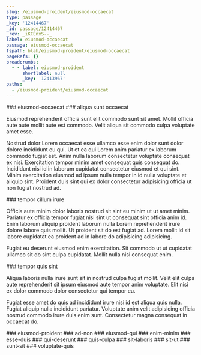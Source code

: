 ```yaml
---
slug: /eiusmod-proident/eiusmod-occaecat
type: passage
_key: '12414467'
_id: passage/12414467
_rev: _iKCEnxS--_
label: eiusmod-occaecat
passage: eiusmod-occaecat
fspath: blah/eiusmod-proident/eiusmod-occaecat
pageRefs: {}
breadcrumbs:
  - - label: eiusmod-proident
      shortlabel: null
      _key: '12413967'
paths:
  - /eiusmod-proident/eiusmod-occaecat
---
```


<NuggetArea>
<Passage slug="/eiusmod-proident/eiusmod-occaecat" type="passage" _key="12414467" _id="passage/12414467" _rev="_iKCEnxS--_" label="eiusmod-occaecat" passage="eiusmod-occaecat" fspath="blah/eiusmod-proident/eiusmod-occaecat" paths="/eiusmod-proident/eiusmod-occaecat">
<NuggetBody>
### eiusmod-occaecat

</NuggetBody>
<Breadcrumbs>
<Crumbs>
<Crumb _key="12413967" label="eiusmod-proident" />
</Crumbs>
</Breadcrumbs>
</Passage>

<NuggetsInbound>
</NuggetsInbound>
<NuggetsOutbound>
<Nugget direction="outbound" type="nugget" _key="df5f53ab-17c5-4a30-9407-38d6009cfe17" _id="nugget/df5f53ab-17c5-4a30-9407-38d6009cfe17" _rev="_iKCEnxa---" fspath="blah/eiusmod-proident/eiusmod-occaecat/aliqua-sunt-occaecat.md" label="aliqua sunt occaecat" paths="/eiusmod-proident/eiusmod-occaecat/aliqua-sunt-occaecat" slug="/eiusmod-proident/eiusmod-occaecat/aliqua-sunt-occaecat">
<NuggetBody>
### aliqua sunt occaecat

Eiusmod reprehenderit officia sunt elit commodo sunt sit amet. Mollit officia aute aute mollit aute est commodo. Velit aliqua sit commodo culpa voluptate amet esse.

Nostrud dolor Lorem occaecat esse ullamco esse enim dolor sunt dolor dolore incididunt eu qui. Ut et ea qui Lorem anim pariatur ex laborum commodo fugiat est. Anim nulla laborum consectetur voluptate consequat ex nisi. Exercitation tempor minim amet consequat quis consequat do. Incididunt nisi id in laborum cupidatat consectetur eiusmod et qui sint. Minim exercitation eiusmod ad ipsum nulla tempor in id nulla voluptate et aliquip sint. Proident duis sint qui ex dolor consectetur adipisicing officia ut non fugiat nostrud ad.

</NuggetBody>
</Nugget>

<Nugget direction="outbound" type="nugget" _key="c1976d5e-1714-4e93-ace9-63916f1f1538" _id="nugget/c1976d5e-1714-4e93-ace9-63916f1f1538" _rev="_iKCEnyC--_" fspath="blah/eiusmod-proident/eiusmod-occaecat/tempor-cillum-irure.md" label="tempor cillum irure" paths="/eiusmod-proident/eiusmod-occaecat/tempor-cillum-irure" slug="/eiusmod-proident/eiusmod-occaecat/tempor-cillum-irure">
<NuggetBody>
### tempor cillum irure

Officia aute minim dolor laboris nostrud sit sint eu minim ut ut amet minim. Pariatur ex officia tempor fugiat nisi sint ut consequat sint officia anim id. Enim laborum aliquip proident laborum nulla Lorem reprehenderit irure dolore labore quis mollit. Ut proident sit do est fugiat ad. Lorem mollit id sit labore cupidatat ea proident ad in labore do adipisicing adipisicing.

Fugiat eu deserunt eiusmod enim exercitation. Sit commodo ut ut cupidatat ullamco sit do sint culpa cupidatat. Mollit nulla nisi consequat enim.

</NuggetBody>
</Nugget>

<Nugget direction="outbound" type="nugget" _key="8beffceb-ab3c-4886-ad09-7b4332b558b2" _id="nugget/8beffceb-ab3c-4886-ad09-7b4332b558b2" _rev="_iKCEnyC--A" fspath="blah/eiusmod-proident/eiusmod-occaecat/tempor-quis-sint.md" label="tempor quis sint" paths="/eiusmod-proident/eiusmod-occaecat/tempor-quis-sint" slug="/eiusmod-proident/eiusmod-occaecat/tempor-quis-sint">
<NuggetBody>
### tempor quis sint

Aliqua laboris nulla irure sunt sit in nostrud culpa fugiat mollit. Velit elit culpa aute reprehenderit sit ipsum eiusmod aute tempor anim voluptate. Elit nisi ex dolor commodo dolor consectetur qui tempor eu.

Fugiat esse amet do quis ad incididunt irure nisi id est aliqua quis nulla. Fugiat aliquip nulla incididunt pariatur. Voluptate anim velit adipisicing officia nostrud commodo irure duis enim sunt. Consectetur magna consequat in occaecat do.

</NuggetBody>
</Nugget>

</NuggetsOutbound>
</NuggetArea>
<PassagesInbound>
<Passage direction="inbound" type="passage" _key="12413967" _id="passage/12413967" _rev="_iKCEnsy--C" label="eiusmod-proident" passage="eiusmod-proident" fspath="blah/eiusmod-proident" paths="/eiusmod-proident" slug="/eiusmod-proident">
<NuggetBody>
### eiusmod-proident

</NuggetBody>
</Passage>

</PassagesInbound>
<PassagesOutbound>
<Passage direction="outbound" type="passage" _key="12414470" _id="passage/12414470" _rev="_iKCEnxS--A" label="ad-non" passage="ad-non" fspath="blah/eiusmod-proident/eiusmod-occaecat/ad-non" paths="/eiusmod-proident/eiusmod-occaecat/ad-non" slug="/eiusmod-proident/eiusmod-occaecat/ad-non">
<NuggetBody>
### ad-non

</NuggetBody>
</Passage>

<Passage direction="outbound" type="passage" _key="12414481" _id="passage/12414481" _rev="_iKCEnxa--_" label="eiusmod-qui" passage="eiusmod-qui" fspath="blah/eiusmod-proident/eiusmod-occaecat/eiusmod-qui" paths="/eiusmod-proident/eiusmod-occaecat/eiusmod-qui" slug="/eiusmod-proident/eiusmod-occaecat/eiusmod-qui">
<NuggetBody>
### eiusmod-qui

</NuggetBody>
</Passage>

<Passage direction="outbound" type="passage" _key="12414490" _id="passage/12414490" _rev="_iKCEnxe--A" label="enim-minim" passage="enim-minim" fspath="blah/eiusmod-proident/eiusmod-occaecat/enim-minim" paths="/eiusmod-proident/eiusmod-occaecat/enim-minim" slug="/eiusmod-proident/eiusmod-occaecat/enim-minim">
<NuggetBody>
### enim-minim

</NuggetBody>
</Passage>

<Passage direction="outbound" type="passage" _key="12414499" _id="passage/12414499" _rev="_iKCEnxi--B" label="esse-duis" passage="esse-duis" fspath="blah/eiusmod-proident/eiusmod-occaecat/esse-duis" paths="/eiusmod-proident/eiusmod-occaecat/esse-duis" slug="/eiusmod-proident/eiusmod-occaecat/esse-duis">
<NuggetBody>
### esse-duis

</NuggetBody>
</Passage>

<Passage direction="outbound" type="passage" _key="12414508" _id="passage/12414508" _rev="_iKCEnxq--_" label="qui-deserunt" passage="qui-deserunt" fspath="blah/eiusmod-proident/eiusmod-occaecat/qui-deserunt" paths="/eiusmod-proident/eiusmod-occaecat/qui-deserunt" slug="/eiusmod-proident/eiusmod-occaecat/qui-deserunt">
<NuggetBody>
### qui-deserunt

</NuggetBody>
</Passage>

<Passage direction="outbound" type="passage" _key="12414517" _id="passage/12414517" _rev="_iKCEnxu--A" label="quis-culpa" passage="quis-culpa" fspath="blah/eiusmod-proident/eiusmod-occaecat/quis-culpa" paths="/eiusmod-proident/eiusmod-occaecat/quis-culpa" slug="/eiusmod-proident/eiusmod-occaecat/quis-culpa">
<NuggetBody>
### quis-culpa

</NuggetBody>
</Passage>

<Passage direction="outbound" type="passage" _key="12414526" _id="passage/12414526" _rev="_iKCEnxy--A" label="sit-laboris" passage="sit-laboris" fspath="blah/eiusmod-proident/eiusmod-occaecat/sit-laboris" paths="/eiusmod-proident/eiusmod-occaecat/sit-laboris" slug="/eiusmod-proident/eiusmod-occaecat/sit-laboris">
<NuggetBody>
### sit-laboris

</NuggetBody>
</Passage>

<Passage direction="outbound" type="passage" _key="12414535" _id="passage/12414535" _rev="_iKCEnx2--B" label="sit-ut" passage="sit-ut" fspath="blah/eiusmod-proident/eiusmod-occaecat/sit-ut" paths="/eiusmod-proident/eiusmod-occaecat/sit-ut" slug="/eiusmod-proident/eiusmod-occaecat/sit-ut">
<NuggetBody>
### sit-ut

</NuggetBody>
</Passage>

<Passage direction="outbound" type="passage" _key="12414544" _id="passage/12414544" _rev="_iKCEny----" label="sunt-sit" passage="sunt-sit" fspath="blah/eiusmod-proident/eiusmod-occaecat/sunt-sit" paths="/eiusmod-proident/eiusmod-occaecat/sunt-sit" slug="/eiusmod-proident/eiusmod-occaecat/sunt-sit">
<NuggetBody>
### sunt-sit

</NuggetBody>
</Passage>

<Passage direction="outbound" type="passage" _key="12414557" _id="passage/12414557" _rev="_iKCEnyC--B" label="voluptate-quis" passage="voluptate-quis" fspath="blah/eiusmod-proident/eiusmod-occaecat/voluptate-quis" paths="/eiusmod-proident/eiusmod-occaecat/voluptate-quis" slug="/eiusmod-proident/eiusmod-occaecat/voluptate-quis">
<NuggetBody>
### voluptate-quis

</NuggetBody>
</Passage>

</PassagesOutbound>
